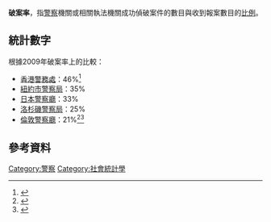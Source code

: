 {{POV|time=2014-12-24T06:45:00+00:00}}
'''破案率'''，指[[警察|警察]]機關或相關執法機關成功偵破案件的數目與收到報案數目的[[比例|比例]]。

==統計數字==
根據2009年破案率上的比較：
*[[香港警務處|香港警務處]]：46%<ref>{{Cite web |url=http://www.police.gov.hk/ppp_tc/01_about_us/cp_ye.html |title=全年罪案情況 |accessdate=2010-10-06 |archive-date=2015-06-30 |archive-url=https://web.archive.org/web/20150630064527/http://www.police.gov.hk/ppp_tc/01_about_us/cp_ye.html |dead-url=no }}</ref>
*[[紐約市警察局|紐約市警察局]]：35%
*[[日本|日本]][[警察廳_(日本)|警察廳]]：33%
*[[洛杉磯警察局|洛杉磯警察局]]：25%
*[[倫敦警察廳|倫敦警察廳]]：21%<ref>{{Cite web |url=http://www.police.gov.hk/info/review/2008/big5/appendices/pdf/appendices08.pdf |title=報案數字及破案率 |accessdate=2010-10-06 |archive-date=2016-03-04 |archive-url=https://web.archive.org/web/20160304133817/http://www.police.gov.hk/info/review/2008/big5/appendices/pdf/appendices08.pdf |dead-url=yes }}</ref><ref>{{Cite web |url=http://www.police.gov.hk/info/review/2009/tc/pdf/TC_E_p82.pdf |title=報案與破案數字名破案率 |accessdate=2010-10-06 |archive-date=2010-10-11 |archive-url=https://web.archive.org/web/20101011110356/http://www.police.gov.hk/info/review/2009/tc/pdf/TC_E_p82.pdf |dead-url=no }}</ref>

==參考資料==
{{reflist}}

[[Category:警察|Category:警察]]
[[Category:社會統計學|Category:社會統計學]]